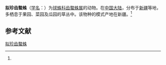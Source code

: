 {{Speciesbox
| name = 拟珍齿螯蛛
| status = 
| status_system = 
| image = 
| genus = Enoplognatha
| species = submargarita
| authority = (Yaginuma et Zhu, 1992)<ref name='id13043'>{{cite web| url =http://www.bioinfo.cn/db05/BjdwSpecies.php?action=view&id=13043| title =拟珍齿螯蛛| work =《中国动物物种编目数据库》| publisher =中国科学院微生物研究所| author =中国科学院动物研究所| accessdate =2009-04-28| deadurl =yes| archiveurl =https://web.archive.org/web/20131203122335/http://www.bioinfo.cn/db05/BjdwSpecies.php?action=view| archivedate =2013-12-03}}</ref>
}}

'''拟珍齿螯蛛'''（[[学名|学名]]：{{lang|la|''Enoplognatha submargarita''}}）为[[球蛛科|球蛛科]][[齿螯蛛属|齿螯蛛属]]的动物。在[[中国大陆|中国大陆]]，分布于[[新疆|新疆]]等地，多栖息于果园、菜园及瓜园的草丛中。该物种的模式产地在新疆。<ref name='id13043'/>

== 参考文献 ==
{{reflist}}

{{Wikispecies|Enoplognatha submargarita}}

[[Category:齿螯蛛属|拟珍齿螯蛛]]


{{蜘蛛小作品}}